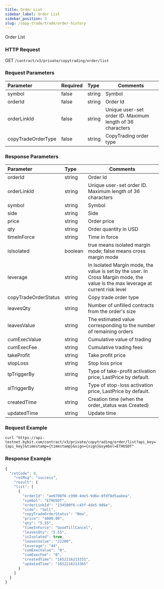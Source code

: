 ```yaml
---
title: Order List
sidebar_label: Order List
sidebar_position: 3
slug: /copy-trade/trade/order-history
---
```



Order List

### HTTP Request
GET `/contract/v3/private/copytrading/order/list`

### Request Parameters
| Parameter | Required | Type | Comments|
|:----- |:-------|:-----|------ |
|symbol |false |string |Symbol |
|orderId |false |string |Order Id|
|orderLinkId |false |string |Unique user-set order ID. Maximum length of 36 characters|
|copyTradeOrderType |false |string |CopyTrading order type|

### Response Parameters
| Parameter | Type | Comments|
|:----- |:-----|----- |
|orderId |string |Order Id |
|orderLinkId |string |Unique user-set order ID. Maximum length of 36 characters  |
|symbol |string |Symbol |
|side |string |Side |
|price  |string |Order price |
|qty  |string |Order quantity in USD |
|timeInForce |string |Time in force  |
|isIsolated |boolean |true means isolated margin mode; false means cross margin mode |
|leverage |string |In Isolated Margin mode, the value is set by the user. In Cross Margin mode, the value is the max leverage at current risk level |
|copyTradeOrderStatus |string |Copy trade order type |
|leavesQty |string |Number of unfilled contracts from the order's size |
|leavesValue |string |The estimated value corresponding to the number of remaining orders |
|cumExecValue |string |Cumulative value of trading  |
|cumExecFee |string |Cumulative trading fees |
|takeProfit |string |Take profit price |
|stopLoss |string |Stop loss price |
|tpTriggerBy |string |Type of take-profit activation price, LastPrice by default. |
|slTriggerBy |string |Type of stop-loss activation price, LastPrice by default. |
|createdTime |string |Creation time (when the order_status was Created) |
|updatedTime |string |Update time |

### Request Example

<Tabs>
<TabItem value="console" label="Console">

```http
curl "https://api-testnet.bybit.com/contract/v3/private/copytrading/order/list?api_key={api_key}&timestamp={timestamp}&sign={sign}&symbol=ETHUSDT"
```

</TabItem>
</Tabs>

### Response Example

<Tabs>
<TabItem value="js linear" label="linear">

```javascript
{
  "retCode": 0,
    "retMsg": "success",
    "result": {
    "list": [
      {
        "orderId": "ae0700f6-c990-4de5-9d6e-0fdf8d5aabea",
        "symbol": "ETHUSDT",
        "orderLinkId": "234500f6-c45f-4de5-9d6e",
        "side": "Sell",
        "copyTradeOrderStatus": "New",
        "price": "4000.00",
        "qty": "5.55",
        "timeInForce": "GoodTillCancel",
        "leavesQty": "5.55",
        "isIsolated": true,
        "leavesValue": "22200",
        "leverage": "44",
        "cumExecValue": "0",
        "cumExecFee": "0",
        "createdTime": "1652216213331",
        "updatedTime": "1652216213365"
      }
    ]
  }
}
```
</TabItem>
</Tabs>